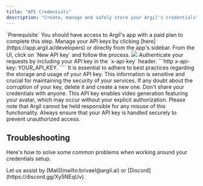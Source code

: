 ```yaml
---
title: "API Credentials"
description: "Create, manage and safely store your Argil's credentials"
---
```


<Info>
  `Prerequisite` You should have access to Argil's app with a paid plan to
  complete this step.
</Info>

<Steps>
  <Step title="Go to the API integration page from the app">
    Manage your API keys by clicking [here](https://app.argil.ai/developers) or
    directly from the app's sidebar.
  </Step>
  <Step title="Create your API Key">
    From the UI, click on `New API key` and follow the process.
    <Frame>
      <img src="/images/api-key.png" style={{ borderRadius: "0.5rem" }} />
    </Frame>
  </Step>
  <Step title="Use it in your request headers">
    Authenticate your requests by including your API key in the `x-api-key`
    header. ```http x-api-key: YOUR_API_KEY. ````
  </Step>
  <Step title="Implementing Best Practices for Storage and API Key Usage">
    It is essential to adhere to best practices regarding the storage and usage
    of your API key. This information is sensitive and crucial for maintaining
    the security of your services.
    <Tip>
      If any doubt about the corruption of your key, delete it and create a new
      one.
    </Tip>
    <Warning>
      Don't share your credentials with anyone. This API key enables video
      generation featuring your avatar, which may occur without your explicit
      authorization.
    </Warning>
    <Warning>Please note that Argil cannot be held responsible for any misuse of this functionality. Always ensure that your API key is handled securely to prevent unauthorized access.</Warning>
  </Step>
</Steps>

## Troubleshooting

Here's how to solve some common problems when working around your credentials setup.

<AccordionGroup>
  <Accordion title="Having troubles with your credentials setup?">
    Let us assist by [Mail](mailto:brivael@argil.ai) or
    [Discord](https://discord.gg/Xy5NEqUv).
  </Accordion>
</AccordionGroup>
